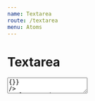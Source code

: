 ```yaml
---
name: Textarea
route: /textarea
menu: Atoms
---
```




# Textarea


<Playground>
  <Textarea 
    placeholderText="Your text goes here..."
    label="Textarea component label"
    size={'medium'}
    regEx={['[0-9]', 'g']} 
    replaceString={'*'}
    handleChange={()=>{}}
/>
</Playground>

<PropsTable of={Textarea} />
